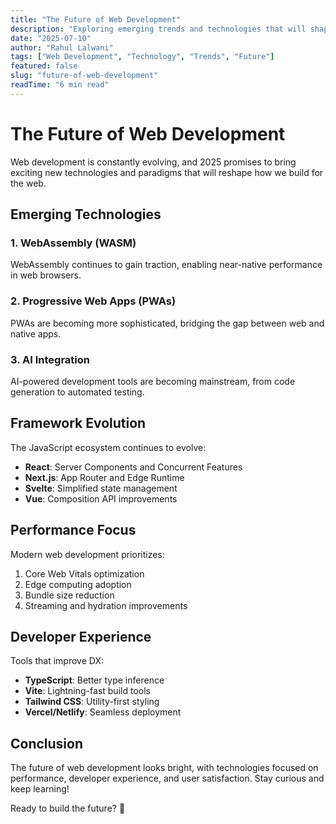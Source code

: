 ```yaml
---
title: "The Future of Web Development"
description: "Exploring emerging trends and technologies that will shape the future of web development in 2025 and beyond."
date: "2025-07-10"
author: "Rahul Lalwani"
tags: ["Web Development", "Technology", "Trends", "Future"]
featured: false
slug: "future-of-web-development"
readTime: "6 min read"
---
```


# The Future of Web Development

Web development is constantly evolving, and 2025 promises to bring exciting new technologies and paradigms that will reshape how we build for the web.

## Emerging Technologies

### 1. WebAssembly (WASM)
WebAssembly continues to gain traction, enabling near-native performance in web browsers.

### 2. Progressive Web Apps (PWAs)
PWAs are becoming more sophisticated, bridging the gap between web and native apps.

### 3. AI Integration
AI-powered development tools are becoming mainstream, from code generation to automated testing.

## Framework Evolution

The JavaScript ecosystem continues to evolve:

- **React**: Server Components and Concurrent Features
- **Next.js**: App Router and Edge Runtime
- **Svelte**: Simplified state management
- **Vue**: Composition API improvements

## Performance Focus

Modern web development prioritizes:

1. Core Web Vitals optimization
2. Edge computing adoption
3. Bundle size reduction
4. Streaming and hydration improvements

## Developer Experience

Tools that improve DX:

- **TypeScript**: Better type inference
- **Vite**: Lightning-fast build tools
- **Tailwind CSS**: Utility-first styling
- **Vercel/Netlify**: Seamless deployment

## Conclusion

The future of web development looks bright, with technologies focused on performance, developer experience, and user satisfaction. Stay curious and keep learning!

Ready to build the future? 🌟
